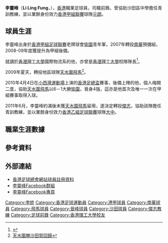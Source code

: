 {{noteta|G1=足球}}{{Football player infobox
| playername = 李靈峰
| image = [[File:Li_Ling_Fung.JPG|230 px]]
| fullname = 李靈峰
| englishfullname = Li, Ling Fung
| nickname = 
| height = {{height|m=1.90}}
| dateofbirth = {{birth date and age|1986|1|3}}
| cityofbirth = {{BHKG}}
| countryofbirth =
| currentclub = 
| clubnumber = 
| position = 前鋒
| youthyears = 2004–2007 <br /> 2007–2008
| youthclubs = [[愉園體育會|愉園]] <br /> [[南華足球隊|南華]]
| years = 2008–2009 <br /> 2009–2011 <br /> 2011–2013<br />2013–2016 <br> 2016–2019 <br>2019-2020 <br>2020<br>2021-
| clubs = [[南華足球隊|南華]] <br /> [[天水圍飛馬|天水圍飛馬]] <br /> [[大中足球會|大中]]<br>[[沙田體育會足球隊|沙田]]<br>[[黃大仙區康樂體育會|黃大仙]]<br>[[景峰足球隊|景峰]]<br>[[大埔足球會|和富大埔]]<br> [[元朗足球會|元朗]]
| caps(goals) = ? (0)<br /> 5 (2) <br /> ? (15)<br />29(4)<br />50（3）<br />11 (0)<br />1（0）
| nationalyears = 
| nationalteam = 
| nationalcaps(goals) = 
| pcupdate = 2011年6月27日
| manageryears        = 2011–2013
| managerclubs        = [[傑志體育會|傑志]]青訓教練
}}

'''李靈峰'''（'''Li Ling Fung'''，{{bd|1986年|1月3日}}），[[香港|香港]]職業足球員，司職前鋒。曾協助沙田區中學擔任青訓教練，並以業餘身份效力[[香港甲組聯賽|香港甲組聯賽]]球隊[[元朗足球會|元朗]]。

==球員生涯==

李靈峰出身於[[香港甲組足球聯賽|香港甲組足球聯賽]]老牌球會[[愉園體育會|愉園]]青年軍，2007年轉投[[南華足球隊|南華]]預備組，2008-09年度獲提升為甲組後備。

就讀於[[香港理工大學|香港理工大學]]國際物流系的他，亦曾是[[香港理工大學|香港理工大學]]校隊隊長<ref>{{Cite web |url=http://the-sun.on.cc/cnt/sport/20100211/00514_002.html |title=講Don't十虎教你做個好學生 |access-date=2010-04-10 |archive-date=2016-03-04 |archive-url=https://web.archive.org/web/20160304193743/http://the-sun.on.cc/cnt/sport/20100211/00514_002.html |dead-url=no }}</ref>。

2009年夏天，轉投地區球隊[[天水圍飛馬|天水圍飛馬]]<ref>[http://www.takungpao.com/news/09/07/02/WF-1106129.htm 天水圍勝沙田賀回歸]{{dead link|date=2018年3月 |bot=InternetArchiveBot |fix-attempted=yes }}</ref>。

2010年4月4日在[[小西灣運動場|小西灣運動場]]上演的[[香港足總盃|香港足總盃]]賽事，後備上陣的他，個人梅開二度，協助[[天水圍飛馬|天水圍飛馬]]以6－1大勝[[愉園體育會|愉園]]，晉身4強，這亦是他首次及唯一一次在甲組賽事取得入球。

2011年6月，李靈峰約滿後未獲[[天水圍飛馬|天水圍飛馬]]留用，遂決定轉投[[傑志體育會|傑志]]，協助該隊擔任青訓教練，並以業餘身份效力[[香港乙組足球聯賽|香港乙組足球聯賽]]球隊[[大中足球會|大中]]。

==職業生涯數據==

==參考資料==
{{reflist}}

==外部連結==
* [http://www.hkfa.com/zh-hk/player_view.php?player_id=5162 香港足球總會網站球員註冊資料] {{Wayback|url=http://www.hkfa.com/zh-hk/player_view.php?player_id=5162 |date=20121006123701 }}
* [http://www.facebook.com/group.php?gid=107133155993366&ref=ts 李靈峰Facebook群組]
* [http://www.facebook.com/group.php?gid=107133155993366&ref=ts#!/pages/Alton-Li-Ling-Fung/107667895935935?ref=ts 李靈峰Facebook專頁]

{{DEFAULTSORT:Li, Ling Fung}}
[[Category:李姓|Category:李姓]]
[[Category:香港足球運動員|Category:香港足球運動員]]
[[Category:港甲球員|Category:港甲球員]]
[[Category:南華球員|Category:南華球員]]
[[Category:飛馬球員|Category:飛馬球員]]
[[Category:晉峰球員|Category:晉峰球員]]
[[Category:沙田球員|Category:沙田球員]]
[[Category:傑志教練|Category:傑志教練]]
[[Category:足球前鋒|Category:足球前鋒]]
[[Category:香港理工大學校友|Category:香港理工大學校友]]